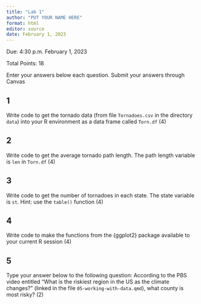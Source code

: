 ```yaml
---
title: "Lab 1"
author: "PUT YOUR NAME HERE"
format: html
editor: source
date: February 1, 2023
---
```


Due: 4:30 p.m. February 1, 2023

Total Points: 18

Enter your answers below each question. Submit your answers through Canvas


## 1

Write code to get the tornado data (from file `Tornadoes.csv` in the directory `data`) into your R environment as a data frame called `Torn.df` (4)

## 2

Write code to get the average tornado path length. The path length variable is `len` in `Torn.df` (4)

## 3

Write code to get the number of tornadoes in each state. The state variable is `st`. Hint: use the `table()` function (4)

## 4

Write code to make the functions from the {ggplot2} package available to your current R session (4)


## 5

Type your answer below to the following question: According to the PBS video entitled "What is the riskiest region in the US as the climate changes?" (linked in the file `05-working-with-data.qmd`), what county is most risky? (2)
